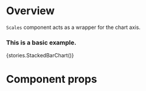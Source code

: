 
<Meta title="Modules|Charts/Components" component={Scales} />

# Overview

`Scales` component acts as a wrapper for the chart axis.

### This is a basic example.

<Preview>
    <Story name="Scales">{stories.StackedBarChart()}</Story>
</Preview>

# Component props

<Props of={Scales} />
